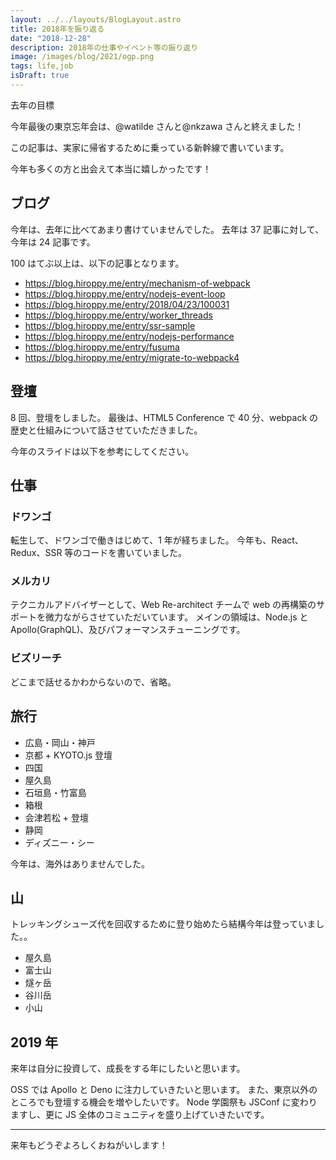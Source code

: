 ```yaml
---
layout: ../../layouts/BlogLayout.astro
title: 2018年を振り返る
date: "2018-12-28"
description: 2018年の仕事やイベント等の振り返り
image: /images/blog/2021/ogp.png
tags: life,job
isDraft: true
---
```


去年の目標

今年最後の東京忘年会は、@watilde さんと@nkzawa さんと終えました！

この記事は、実家に帰省するために乗っている新幹線で書いています。

今年も多くの方と出会えて本当に嬉しかったです！

## ブログ

今年は、去年に比べてあまり書けていませんでした。
去年は 37 記事に対して、今年は 24 記事です。

100 はてぶ以上は、以下の記事となります。

- https://blog.hiroppy.me/entry/mechanism-of-webpack
- https://blog.hiroppy.me/entry/nodejs-event-loop
- https://blog.hiroppy.me/entry/2018/04/23/100031
- https://blog.hiroppy.me/entry/worker_threads
- https://blog.hiroppy.me/entry/ssr-sample
- https://blog.hiroppy.me/entry/nodejs-performance
- https://blog.hiroppy.me/entry/fusuma
- https://blog.hiroppy.me/entry/migrate-to-webpack4

## 登壇

8 回、登壇をしました。
最後は、HTML5 Conference で 40 分、webpack の歴史と仕組みについて話させていただきました。

今年のスライドは以下を参考にしてください。

## 仕事

### ドワンゴ

転生して、ドワンゴで働きはじめて、1 年が経ちました。
今年も、React、Redux、SSR 等のコードを書いていました。

### メルカリ

テクニカルアドバイザーとして、Web Re-architect チームで web の再構築のサポートを微力ながらさせていただいています。
メインの領域は、Node.js と Apollo(GraphQL)、及びパフォーマンスチューニングです。

### ビズリーチ

どこまで話せるかわからないので、省略。

## 旅行

- 広島・岡山・神戸
- 京都 + KYOTO.js 登壇
- 四国
- 屋久島
- 石垣島・竹富島
- 箱根
- 会津若松 + 登壇
- 静岡
- ディズニー・シー

今年は、海外はありませんでした。

## 山

トレッキングシューズ代を回収するために登り始めたら結構今年は登っていました。。

- 屋久島
- 富士山
- 燧ヶ岳
- 谷川岳
- 小山

## 2019 年

来年は自分に投資して、成長をする年にしたいと思います。

OSS では Apollo と Deno に注力していきたいと思います。
また、東京以外のところでも登壇する機会を増やしたいです。
Node 学園祭も JSConf に変わりますし、更に JS 全体のコミュニティを盛り上げていきたいです。

---

来年もどうぞよろしくおねがいします！
